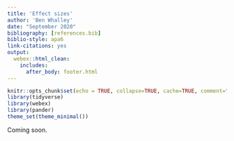 ```yaml
---
title: 'Effect sizes'
author: 'Ben Whalley'
date: "September 2020"
bibliography: [references.bib]
biblio-style: apa6
link-citations: yes
output: 
  webex::html_clean:
    includes:
      after_body: footer.html
---
```




```r
knitr::opts_chunk$set(echo = TRUE, collapse=TRUE, cache=TRUE, comment=">", message=FALSE)
library(tidyverse)
library(webex)
library(pander)
theme_set(theme_minimal())
```



Coming soon.


<!-- - Standard deviation -->
<!-- - Cohen D -->
<!-- - What is being compared? Pre post vs experimental -->

<!-- - Clinically reliable v.s. significant change -->
<!-- - 'Natural' metrics; patient centred approach (Button et al) -->
<!-- - Risk communication -->
<!-- - Policy and decision making; cost/effectiveness tradeoffs -->








